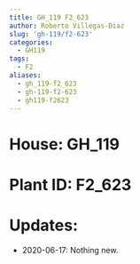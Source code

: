 ```yaml
---
title: GH_119 F2_623
author: Roberto Villegas-Diaz
slug: 'gh-119/f2-623'
categories:
  - GH119
tags:
  - F2
aliases:
  - gh_119-f2_623
  - gh-119-f2-623
  - gh119-f2623
---
```


# **House**: GH_119
# **Plant ID**: F2_623
# **Updates**: 
 - 2020-06-17: Nothing new.
